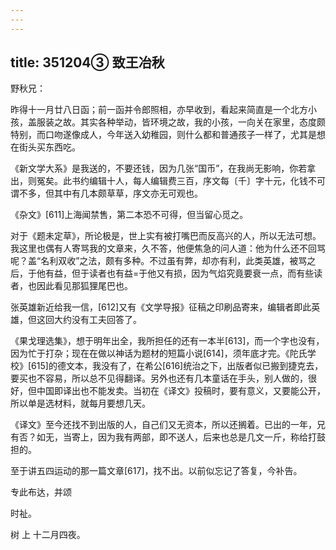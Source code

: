 ```yaml
---
---
---
```

title: 351204③ 致王冶秋
---




野秋兄：

昨得十一月廿八日函；前一函并令郎照相，亦早收到，看起来简直是一个北方小孩，盖服装之故。其实各种举动，皆环境之故，我的小孩，一向关在家里，态度颇特别，而口吻遂像成人，今年送入幼稚园，则什么都和普通孩子一样了，尤其是想在街头买东西吃。

《新文学大系》是我送的，不要还钱，因为几张“国币”，在我尚无影响，你若拿出，则冤矣。此书约编辑十人，每人编辑费三百，序文每〔千〕字十元，化钱不可谓不多，但其中有几本颇草草，序文亦无可观也。

《杂文》[611]上海闻禁售，第二本恐不可得，但当留心觅之。

对于《题未定草》，所论极是，世上实有被打嘴巴而反高兴的人，所以无法可想。我这里也偶有人寄骂我的文章来，久不答，他便焦急的问人道：他为什么还不回骂呢？盖“名利双收”之法，颇有多种。不过虽有弊，却亦有利，此类英雄，被骂之后，于他有益，但于读者也有益=于他又有损，因为气焰究竟要衰一点，而有些读者，也因此看见那狐狸尾巴也。

张英雄新近给我一信，[612]又有《文学导报》征稿之印刷品寄来，编辑者即此英雄，但这回大约没有工夫回答了。

《果戈理选集》，想于明年出全，我所担任的还有一本半[613]，而一个字也没有，因为忙于打杂；现在在做以神话为题材的短篇小说[614]，须年底才完。《陀氏学校》[615]的德文本，我没有了，在希公[616]统治之下，出版者似已搬到捷克去，要买也不容易，所以总不见得翻译。另外也还有几本童话在手头，别人做的，很好，但中国即译出也不能发卖。当初在《译文》投稿时，要有意义，又要能公开，所以单是选材料，就每月要想几天。

《译文》至今还找不到出版的人，自己们又无资本，所以还搁着。已出的一年，兄有否？如无，当寄上，因为我有两部，即不送人，后来也总是几文一斤，称给打鼓担的。

至于讲五四运动的那一篇文章[617]，找不出。以前似忘记了答复，今补告。

专此布达，并颂

时祉。

树 上 十二月四夜。